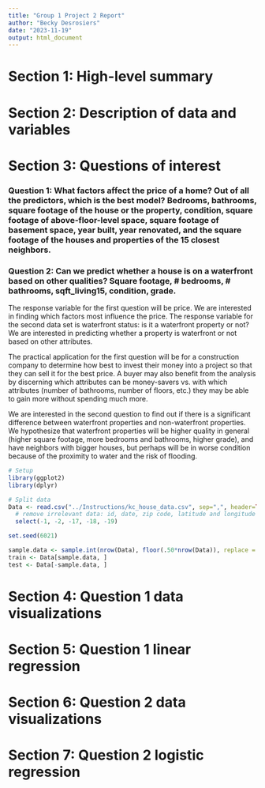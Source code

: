```yaml
---
title: "Group 1 Project 2 Report"
author: "Becky Desrosiers"
date: "2023-11-19"
output: html_document
---
```



# Section 1: High-level summary













# Section 2: Description of data and variables











# Section 3: Questions of interest


### Question 1: What factors affect the price of a home? Out of all the predictors, which is the best model? Bedrooms, bathrooms, square footage of the house or the property, condition, square footage of above-floor-level space, square footage of basement space, year built, year renovated, and the square footage of the houses and properties of the 15 closest neighbors.

### Question 2: Can we predict whether a house is on a waterfront based on other qualities? Square footage, # bedrooms, # bathrooms, sqft_living15, condition, grade.


The response variable for the first question will be price. We are interested in finding which factors most influence the price. The response variable for the second data set is waterfront status: is it a waterfront property or not? We are interested in predicting whether a property is waterfront or not based on other attributes.


The practical application for the first question will be for a construction company to determine how best to invest their money into a project so that they can sell it for the best price. A buyer may also benefit from the analysis by discerning which attributes can be money-savers vs. with which attributes (number of bathrooms, number of floors, etc.) they may be able to gain more without spending much more.


We are interested in the second question to find out if there is a significant difference between waterfront properties and non-waterfront properties. We hypothesize that waterfront properties will be higher quality in general (higher square footage, more bedrooms and bathrooms, higher grade), and have neighbors with bigger houses, but perhaps will be in worse condition because of the proximity to water and the risk of flooding.












```r
# Setup
library(ggplot2)
library(dplyr)

# Split data
Data <- read.csv("../Instructions/kc_house_data.csv", sep=",", header=TRUE) %>% 
  # remove irrelevant data: id, date, zip code, latitude and longitude
  select(-1, -2, -17, -18, -19)

set.seed(6021)

sample.data <- sample.int(nrow(Data), floor(.50*nrow(Data)), replace = F)
train <- Data[sample.data, ]
test <- Data[-sample.data, ]
```


# Section 4: Question 1 data visualizations













# Section 5: Question 1 linear regression


















# Section 6: Question 2 data visualizations


















# Section 7: Question 2 logistic regression

























